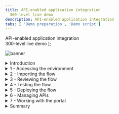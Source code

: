 ```yaml
---
title: API-enabled application integration
  300-level live demo
description: API-enabled application integration
tabs: [ 'Demo preparation', 'Demo script']
---
```


  <span>
    API-enabled application integration <br /> 300-level live demo
  </span> );

![banner](./images/300-int-API-enabled-script-GitHub-banner-8-3-21-short.jpg)
<span id="place1"></span>

<details>

<summary>Introduction</summary>

<br/>

Automating customer interactions can remove manual steps, data entry into multiple different applications, and potential errors and delays – all of which are additional costs to your business. This demo automates a series of steps to: obtain and validate input information from a customer with a concern, open a case in Salesforce, attach the incoming information to the case, and respond to the customer with the case number and expected date for resolution.<br/><br/>To automate this customer interaction, we will use both APIs and integrations to back-end applications. The demo scenario is related to a car repair, but this is just an example. The same techniques are applicable to your environment in support of your customers.<br/><br/>Let’s get started!
<br/>

(Demo intro slides <a href="https://ibm.box.com/s/tph26q1zzqhix1t1fkm2ukyc9eqgwdbg" target="_blank" rel="noreferrer">here</a>)

<br/>

(Printer-ready PDF of demo script <a href="./300-Integration-API-Demo-Script.pdf" target="_blank" rel="noreferrer">here</a>)

<br/>

</details>

<details>
<summary>1 - Accessing the environment</summary>

<br/>

| **1.1** | **Log into Cloud Pak for Integration** |
| :--- | :--- |
| **Narration** | Let’s see IBM Cloud Pak for Integration in action. &nbsp; &nbsp; &nbsp; &nbsp; &nbsp; &nbsp; &nbsp; &nbsp; &nbsp; &nbsp; &nbsp; &nbsp; &nbsp; &nbsp; &nbsp; &nbsp; &nbsp; &nbsp; &nbsp; &nbsp; &nbsp; &nbsp; &nbsp; &nbsp; &nbsp; &nbsp; &nbsp; &nbsp; &nbsp; &nbsp; &nbsp; &nbsp; &nbsp; &nbsp; &nbsp; &nbsp; &nbsp; &nbsp; &nbsp; &nbsp; &nbsp; &nbsp; &nbsp; &nbsp; &nbsp; &nbsp; &nbsp; &nbsp; &nbsp; &nbsp; &nbsp; &nbsp; &nbsp; &nbsp; &nbsp; &nbsp; &nbsp; &nbsp; &nbsp; &nbsp; &nbsp; &nbsp; &nbsp; &nbsp; &nbsp; &nbsp; &nbsp; &nbsp; &nbsp; &nbsp; &nbsp; &nbsp; &nbsp; &nbsp; &nbsp; &nbsp; &nbsp; &nbsp; &nbsp; &nbsp; &nbsp; &nbsp; &nbsp; &nbsp; &nbsp; &nbsp; &nbsp; &nbsp; &nbsp; &nbsp; &nbsp; &nbsp; &nbsp; &nbsp; &nbsp; &nbsp; &nbsp; &nbsp; &nbsp; &nbsp; &nbsp; &nbsp; &nbsp; &nbsp; &nbsp; &nbsp; &nbsp; &nbsp; &nbsp; &nbsp; &nbsp; &nbsp; &nbsp; &nbsp; &nbsp; &nbsp; &nbsp; &nbsp; &nbsp; &nbsp; &nbsp; &nbsp; &nbsp; &nbsp; &nbsp; &nbsp; &nbsp; &nbsp; &nbsp; &nbsp; &nbsp; &nbsp; &nbsp; &nbsp; &nbsp; &nbsp; &nbsp; &nbsp; &nbsp; &nbsp; &nbsp; &nbsp; &nbsp; &nbsp; &nbsp; &nbsp; &nbsp; &nbsp; &nbsp; &nbsp; &nbsp; &nbsp; &nbsp; &nbsp; &nbsp; &nbsp; &nbsp; &nbsp; &nbsp; &nbsp; &nbsp; &nbsp; &nbsp; &nbsp; &nbsp; &nbsp; &nbsp; &nbsp; &nbsp; &nbsp; &nbsp; &nbsp; &nbsp; &nbsp; &nbsp; &nbsp; &nbsp; &nbsp; &nbsp; &nbsp; &nbsp; &nbsp; &nbsp; &nbsp; &nbsp; &nbsp; &nbsp; &nbsp; &nbsp; &nbsp; &nbsp; &nbsp; &nbsp;  |
| **Action** &nbsp; 1.1.1 | Open Cloud Pak for Integration and click **IBM provided credentials (admin only)**. <br/><br/> <img src="https://raw.githubusercontent.com/ibm-garage-tsa/platinum-demos/master/src/pages/300-integration-api-enabled-application-integration/images/300-api-demo-1-1-1.png" width="800" /> |
| **Narration** | Here I have a cloud version of the product on IBM Cloud. Let me log in here. &nbsp; &nbsp; &nbsp; &nbsp; &nbsp; &nbsp; &nbsp; &nbsp; &nbsp; &nbsp; &nbsp; &nbsp; &nbsp; &nbsp; &nbsp; &nbsp; &nbsp; &nbsp; &nbsp; &nbsp; &nbsp; &nbsp; &nbsp; &nbsp; &nbsp; &nbsp; &nbsp; &nbsp; &nbsp; &nbsp; &nbsp; &nbsp; &nbsp; &nbsp; &nbsp; &nbsp; &nbsp; &nbsp; &nbsp; &nbsp; &nbsp; &nbsp; &nbsp; &nbsp; &nbsp; &nbsp; &nbsp; &nbsp; &nbsp; &nbsp; &nbsp; &nbsp; &nbsp; &nbsp; &nbsp; &nbsp; &nbsp; &nbsp; &nbsp; &nbsp; &nbsp; &nbsp; &nbsp; &nbsp; &nbsp; &nbsp; &nbsp; &nbsp; &nbsp; &nbsp; &nbsp; &nbsp; &nbsp; &nbsp; &nbsp; &nbsp; &nbsp; &nbsp; &nbsp; &nbsp; &nbsp; &nbsp; |
| **Action** &nbsp; 1.1.2 | **Log in** with your admin username and password. <br/><br/> <img src="https://raw.githubusercontent.com/ibm-garage-tsa/platinum-demos/master/src/pages/300-integration-api-enabled-application-integration/images/300-api-demo-1-1-2.png" width="800" /> |

<br/>

| **1.2** | **View the Cloud Pak for Integration home screen** |
| :--- | :--- |
| **Narration** | Welcome to IBM Cloud Pak for Integration! We’re now at the home screen showing all the capabilities of the pak, brought together in one place. Specialized integration capabilities for API management, application integration, messaging and more, are built on top of powerful automation services. Let’s see the integration capabilities available. &nbsp; &nbsp; &nbsp; &nbsp; &nbsp; &nbsp; &nbsp; &nbsp; &nbsp; &nbsp; &nbsp; &nbsp; &nbsp; &nbsp; &nbsp; &nbsp; &nbsp; &nbsp; &nbsp; &nbsp; &nbsp; &nbsp; &nbsp; &nbsp; &nbsp; &nbsp; &nbsp; &nbsp; &nbsp; &nbsp; &nbsp; &nbsp; &nbsp; &nbsp; &nbsp; &nbsp; &nbsp; &nbsp; |
| **Action** &nbsp; 1.2.1 | Show the **home screen** and click **Integration instances**. <br/><br/> <img src="https://raw.githubusercontent.com/ibm-garage-tsa/platinum-demos/master/src/pages/300-integration-api-enabled-application-integration/images/300-api-demo-1-2-1.png" width="800" /> |

<br/>

| **1.3** | **Access integration capabilities** |
| :--- | :--- |
| **Narration** | Through a single interface you will see all the deployed integration capabilities and have the ability to deploy new capabilities that your team may need, including API management, application integration, enterprise messaging, events, and high-speed transfer. To automate customer interactions with our company in this demo, we will use App Connect for application integration, API Connect for API management, and the Asset Repository as our centralized hub for allowing our teams to work together with integration assets. Let’s open our App Connect Designer. |
| **Action** &nbsp; 1.3.1 | Show the **Integration Capabilities** page and open the Integration dashboard (**ace-designer-demo**). <br/><br/> <img src="https://raw.githubusercontent.com/ibm-garage-tsa/platinum-demos/master/src/pages/300-integration-api-enabled-application-integration/images/300-api-demo-1-3-1.png" width="800" />  |

<br/>

**[Go to top](#place1)**

</details>

<details>

<summary>2 - Importing the flow</summary>

<br/>

| **2.1** | **Create a flow** |
| :--- | :--- |
| **Narration** | We are in the designer tooling. This is where we can create all our API integration flows and manage our connectivity to services and endpoints. Since we are just starting, there is nothing to see yet. Let’s build some integration logic and see how simple to create our flow from the Asset Repository. |
| **Action** &nbsp; 2.1.1 | Click **Create a flow by describing an integration**. <br/><br/> <img src="https://raw.githubusercontent.com/ibm-garage-tsa/platinum-demos/master/src/pages/300-integration-api-enabled-application-integration/images/300-api-demo-2-1-1.png" width="800" />  |

<br/>

| **2.2** | **Select an asset** |
| :--- | :--- |
| **Narration**  | Let's click the + sign to import this flow. &nbsp; &nbsp; &nbsp; &nbsp; &nbsp; &nbsp; &nbsp; &nbsp; &nbsp; &nbsp; &nbsp; &nbsp; &nbsp; &nbsp; &nbsp; &nbsp; &nbsp; &nbsp; &nbsp; &nbsp; &nbsp; &nbsp; &nbsp; &nbsp; &nbsp; &nbsp; &nbsp; &nbsp; &nbsp; &nbsp; &nbsp; &nbsp; &nbsp; &nbsp; &nbsp; &nbsp; &nbsp; &nbsp; &nbsp; &nbsp; &nbsp; &nbsp; &nbsp; &nbsp; &nbsp; &nbsp; &nbsp; &nbsp; &nbsp; &nbsp; &nbsp; &nbsp; &nbsp; &nbsp; &nbsp; &nbsp; &nbsp; &nbsp; &nbsp; &nbsp; &nbsp; &nbsp; &nbsp; &nbsp; &nbsp; &nbsp; &nbsp; &nbsp; &nbsp; &nbsp; &nbsp; &nbsp; &nbsp; &nbsp; &nbsp; &nbsp; &nbsp; &nbsp; &nbsp; &nbsp; &nbsp; &nbsp; &nbsp; &nbsp; &nbsp; &nbsp; &nbsp; &nbsp; &nbsp; &nbsp; &nbsp; &nbsp; &nbsp; &nbsp; &nbsp; &nbsp; &nbsp; &nbsp; &nbsp; &nbsp; &nbsp; &nbsp; &nbsp; &nbsp; &nbsp; &nbsp; &nbsp; &nbsp; &nbsp; &nbsp; &nbsp; &nbsp; &nbsp; &nbsp; &nbsp; &nbsp; &nbsp; &nbsp; &nbsp; &nbsp; &nbsp; &nbsp; &nbsp; &nbsp; &nbsp; &nbsp; &nbsp; &nbsp; &nbsp; &nbsp; |
| **Action** &nbsp; 2.2.1 | Click the **+** sign to the right on the **Car Insurance API Lab Short V3**. <br/><br/> <img src="https://raw.githubusercontent.com/ibm-garage-tsa/platinum-demos/master/src/pages/300-integration-api-enabled-application-integration/images/300-api-demo-2-2-1.png" width="800" />  |

<br/>

**[Go to top](#place1)**

</details>

<details>

<summary>3 - Reviewing the flow</summary>

<br/>

| **3.1** | **Review properties** |
| :--- | :--- |
| **Narration** | The designer builds your API for you – you don’t need to worry about OpenAPI specs or Swagger editors – it’s all built in. These are the fields we are going to use for our API. Note that we tell our API which field is the key – in our case, CaseReference. |
| **Action** &nbsp; 3.1.1 | Open the **Properties view**. <br/><br/> <img src="https://raw.githubusercontent.com/ibm-garage-tsa/platinum-demos/master/src/pages/300-integration-api-enabled-application-integration/images/300-api-demo-3-1-1.png" width="800" /> <br/> |
| **Action** &nbsp; 3.1.2 | Show the **Properties**. <br/><br/> <img src="https://raw.githubusercontent.com/ibm-garage-tsa/platinum-demos/master/src/pages/300-integration-api-enabled-application-integration/images/300-api-demo-3-1-2.png" width="800" /> <br/> |
| **Action** &nbsp; 3.1.3 | Open the **Operations** view. <br/><br/> <img src="https://raw.githubusercontent.com/ibm-garage-tsa/platinum-demos/master/src/pages/300-integration-api-enabled-application-integration/images/300-api-demo-3-1-3.png" width="800" /> |

<br/>

| **3.2** | **Review operations** |
| :--- | :--- |
| **Narration** | In the Operations view are the actions that the API exposes along with the data. In this demo, we’re going to build just one operation: “Create Car Repair Claim”. We can add more later if we wish. Let’s check the flow logic. |
| **Action** &nbsp; 3.2.1 | Show the **Operations view**. Click **Edit flow**. <br/><br/> <img src="https://raw.githubusercontent.com/ibm-garage-tsa/platinum-demos/master/src/pages/300-integration-api-enabled-application-integration/images/300-api-demo-3-2-1.png" width="800" />  |

<br/>

| **3.3** | **Review the flow** |
| :--- | :--- |
| **Narration** | Here we have our demo flow. In the designer flow editor, we can edit and change our flow. We are a car repair company that wants to create an API that will enable customers to send us photos of their cars along with descriptions of what needs to be done with them. With this information we will create a case in Salesforce. Let’s explore our flow in detail. |
| **Action** &nbsp; 3.3.1 | Initially **close** the Request dialog. <br/><br/> <img src="https://raw.githubusercontent.com/ibm-garage-tsa/platinum-demos/master/src/pages/300-integration-api-enabled-application-integration/images/300-api-demo-3-3-1.png" width="800" /> <br/> |
| **Action** &nbsp; 3.3.2 | Explain the flow and scroll through all of the connectors in the flow. Open the **Request** again by clicking the first step of the flow. <br/><br/> <img src="https://raw.githubusercontent.com/ibm-garage-tsa/platinum-demos/master/src/pages/300-integration-api-enabled-application-integration/images/300-api-demo-3-3-2.png" width="800" />  |

<br/>

| **3.4** | **Review request** |
| :--- | :--- |
| **Narration** | Our flow starts by receiving the customer’s car repair request with photo via an API. Designer automatically creates an API “request” and “response” for your API flow. &nbsp; &nbsp; &nbsp; &nbsp; &nbsp; &nbsp; &nbsp; &nbsp; &nbsp; &nbsp; &nbsp; &nbsp; &nbsp; &nbsp; &nbsp; &nbsp; &nbsp; &nbsp; &nbsp; &nbsp; &nbsp; &nbsp; &nbsp; &nbsp; &nbsp; &nbsp; &nbsp; &nbsp; &nbsp; &nbsp; &nbsp; &nbsp; &nbsp; &nbsp; &nbsp; &nbsp; &nbsp; &nbsp;  |
| **Action** &nbsp; 3.4.1 | Show the **Request** dialog (1). Click to open the **if** step (2). <br/><br/> <img src="https://raw.githubusercontent.com/ibm-garage-tsa/platinum-demos/master/src/pages/300-integration-api-enabled-application-integration/images/300-api-demo-3-4-1.png" width="800" />  |

<br/>

| **3.5** | **Validate the photo** |
| :--- | :--- |
| **Narration** | Next, we validate the photo. Here, we have a simple IF statement, that checks if the PhotoOfCar is empty. If it is not empty, we move forward to retrieve contacts by connecting to Salesforce. |
| **Action** &nbsp; 3.5.1 | Explore the **if** step (1). Click **Salesforce Connector - Retrieve contacts** (2). <br/><br/> <img src="https://raw.githubusercontent.com/ibm-garage-tsa/platinum-demos/master/src/pages/300-integration-api-enabled-application-integration/images/300-api-demo-3-5-1.png" width="800" /> |

<br/>

| **3.6** | **Retrieve contacts** |
| :--- | :--- |
| **Narration** | Third, we use a connector to create a case in Salesforce with the data from the API. This case is where we store the details and progress of our repair. We are using a hard-coded contact name: ‘Andy Young’. He’s the contact for the insurance company that sends customers. Salesforce Developer Accounts have a pre-populated set of data that you can use to test. ‘Andy Young’ is one of those pre-populated contacts. Let’s test our connection with Salesforce. Let me change the contact to Andrew Young and test the connection.<br/><br/> The test shows that we don’t have an Andrew Young. Let’s change it back to Andy Young and test again. We now receive a successful response. This proves that our connection is working. Let’s check the details. Here we can see the output returned from Salesforce, including the Contact ID. |
| **Action** &nbsp; 3.6.1 | Explore the **Salesforce Connector - Retrieve contacts** (1). <br/><br/> <img src="https://raw.githubusercontent.com/ibm-garage-tsa/platinum-demos/master/src/pages/300-integration-api-enabled-application-integration/images/300-api-demo-3-6-1.png" width="800" />  |
| **Action** &nbsp; 3.6.2 | Change the contact **Full Name** to **Andrew Young** (1). **Test** the connection (2). <br/><br/> <img src="https://raw.githubusercontent.com/ibm-garage-tsa/platinum-demos/master/src/pages/300-integration-api-enabled-application-integration/images/300-api-demo-3-6-2.png" width="800" />  |
| **Action** &nbsp; 3.6.3 | On the **Try this action** dialog, check **Do not show this dialog box again** (1) and click **Continue** (2). <br/><br/> <img src="https://raw.githubusercontent.com/ibm-garage-tsa/platinum-demos/master/src/pages/300-integration-api-enabled-application-integration/images/300-api-demo-3-6-3.png" width="800" />  |
| **Action** &nbsp; 3.6.4 | Change the contact **Full Name** back to **Andy Young** (1). **Test** again (2). Click the **View details** link (3). <br/><br/> <img src="https://raw.githubusercontent.com/ibm-garage-tsa/platinum-demos/master/src/pages/300-integration-api-enabled-application-integration/images/300-api-demo-3-6-4.png" width="800" />  |
| **Action** &nbsp; 3.6.5 | On the output, open the **Contact1** object. <br/><br/> <img src="https://raw.githubusercontent.com/ibm-garage-tsa/platinum-demos/master/src/pages/300-integration-api-enabled-application-integration/images/300-api-demo-3-6-5.png" width="800" />  |
| **Action** &nbsp; 3.6.6 | Close all of the dialog tabs. Click the **Salesforce – Create case** node. <br/><br/> <img src="https://raw.githubusercontent.com/ibm-garage-tsa/platinum-demos/master/src/pages/300-integration-api-enabled-application-integration/images/300-api-demo-3-6-6.png" width="800" />  |

<br/>

| **3.7** | **Create a case** |
| :--- | :--- |
| **Narration** | Now that we have the ID that we need, let’s create our Salesforce case. Note that we just re-use the same Salesforce connector but with a different operation and data. Here we can see that our contact ID comes from the previous ‘retrieve contact’ Salesforce Call. The name and email address come from the API request. The connector ‘knows’ that fields like ‘Case Type’ have a limited number of values in Salesforce – so it automatically converts them into pull-down lists of values you can choose. |
| **Action** &nbsp; 3.7.1 | Explore the **Salesforce – Create case** node (1). Open the **Salesforce - Create Attachment** node (2). <br/><br/> <img src="https://raw.githubusercontent.com/ibm-garage-tsa/platinum-demos/master/src/pages/300-integration-api-enabled-application-integration/images/300-api-demo-3-7-1.png" width="800" />  |

<br/>

| **3.8** | **Create an attachment** |
| :--- | :--- |
| **Narration** | To add a photograph, we need to create a Salesforce attachment. That will be easy, since we just use the connector again. Note that we use the case ID that is a returned value from the ‘Create Case’ connector call, which is kept in the flow automatically. We send the PhotoOfCar as a base64 string and we tell Salesforce that the content type is image/jpeg. |
| **Action** &nbsp; 3.8.1 | Explore the **Salesforce – Create attachment** node (1). Open the **Create case comment** node (2). <br/><br/> <img src="https://raw.githubusercontent.com/ibm-garage-tsa/platinum-demos/master/src/pages/300-integration-api-enabled-application-integration/images/300-api-demo-3-8-1.png" width="800" /> |

<br/>

| **3.9** | **Create a case comment** |
| :--- | :--- |
| **Narration** | Now we’ll add a comment to the case with the Salesforce connector stating this case was opened by IBM Cloud Pak for Integration. &nbsp; &nbsp; &nbsp; &nbsp; &nbsp; &nbsp; &nbsp; &nbsp; &nbsp; &nbsp; &nbsp; &nbsp; &nbsp; &nbsp; &nbsp; &nbsp; &nbsp; &nbsp; &nbsp; &nbsp; &nbsp; &nbsp; &nbsp; &nbsp; &nbsp; &nbsp; &nbsp; &nbsp; &nbsp; &nbsp; &nbsp; &nbsp; &nbsp; &nbsp; &nbsp; &nbsp; &nbsp |
| **Action** &nbsp; 3.9.1 | Explore the **Salesforce – Create case comment** node (1). Open the **Response** (2). <br/><br/><img src="https://raw.githubusercontent.com/ibm-garage-tsa/platinum-demos/master/src/pages/300-integration-api-enabled-application-integration/images/300-api-demo-3-10-1.png" width="800" /> |

<br/>

| **3.10** | **Respond to the customer** |
| :--- | :--- |
| **Narration** | Here we have the response that we submit to the customer after the API call. This response includes their Salesforce case reference for future enquiries, an estimate of how long it will take to repair, and also how much it will cost. Now that we've built the flow, let’s start it! &nbsp; &nbsp; &nbsp; &nbsp; &nbsp; &nbsp; &nbsp; &nbsp; &nbsp; &nbsp; &nbsp; &nbsp; &nbsp; &nbsp; &nbsp; &nbsp; &nbsp; &nbsp; &nbsp; &nbsp; &nbsp; &nbsp; &nbsp; &nbsp; &nbsp; &nbsp; &nbsp; &nbsp; &nbsp; &nbsp; &nbsp; &nbsp; &nbsp; &nbsp; &nbsp; &nbsp; &nbsp; &nbsp; &nbsp; &nbsp; &nbsp; &nbsp;  |
| **Action** &nbsp; 3.10.1 | Explore the **Response** dialog (1). Click **Done** (2). <br/><br/> <img src="https://raw.githubusercontent.com/ibm-garage-tsa/platinum-demos/master/src/pages/300-integration-api-enabled-application-integration/images/300-api-demo-3-11-1.png" width="800" />  |

<br/>

**[Go to top](#place1)**

</details>

<details>

<summary>4 - Testing the flow</summary>

<br/>

| **4.1** | **Start the flow** |
| :--- | :--- |
| **Narration** | Now that we’ve looked at the integration flow, let’s start it up. When our flow is running, we need to test it. &nbsp; &nbsp; &nbsp; &nbsp; &nbsp; &nbsp; &nbsp; &nbsp; &nbsp; &nbsp; &nbsp; &nbsp; &nbsp; &nbsp; &nbsp; &nbsp; &nbsp; &nbsp; &nbsp; &nbsp; &nbsp; &nbsp; &nbsp; &nbsp; &nbsp; &nbsp; &nbsp; &nbsp; &nbsp; &nbsp; &nbsp; &nbsp; &nbsp; &nbsp; &nbsp; &nbsp; &nbsp; &nbsp; &nbsp; &nbsp; &nbsp; &nbsp; &nbsp; &nbsp; &nbsp; &nbsp; &nbsp; &nbsp; &nbsp; &nbsp; &nbsp; &nbsp; &nbsp; &nbsp; &nbsp; &nbsp; &nbsp; &nbsp; &nbsp; &nbsp; &nbsp; &nbsp; &nbsp; &nbsp; &nbsp; &nbsp; &nbsp; &nbsp; &nbsp; &nbsp; &nbsp; &nbsp;  |
| **Action** &nbsp; 4.1.1 | Start the flow by clicking **turn on** at the top right. <br/><br/> <img src="https://raw.githubusercontent.com/ibm-garage-tsa/platinum-demos/master/src/pages/300-integration-api-enabled-application-integration/images/300-api-demo-4-1-1.png" width="800" />  |

<br/>

| **4.2** | **Test the flow** |
| :--- | :--- |
| **Narration** | APIs can be tested in various ways, and we will perform three different tests: one in the designer tool now; another when our API is deployed to the Cloud Pak App Connect Runtime; and a final test that will call through a gateway. <br/><br/> In the Test tab, we can get all the details to test our API, for example, endpoint and credentials. And we can easily test our flow here, just need to generate a body and submit it. Voilá, we received the expected response  with the case information. &nbsp; &nbsp; &nbsp; &nbsp; &nbsp; &nbsp; &nbsp; &nbsp; &nbsp; &nbsp; &nbsp; &nbsp; &nbsp; &nbsp; &nbsp; &nbsp; &nbsp; &nbsp; &nbsp; &nbsp; &nbsp; &nbsp; &nbsp; &nbsp; &nbsp; &nbsp; &nbsp; &nbsp; &nbsp; &nbsp; &nbsp; &nbsp; &nbsp; &nbsp; &nbsp; &nbsp; &nbsp; &nbsp; &nbsp; &nbsp; &nbsp; &nbsp; &nbsp; &nbsp; &nbsp; &nbsp; &nbsp; &nbsp; &nbsp; &nbsp; &nbsp; &nbsp; &nbsp; &nbsp; &nbsp; &nbsp; &nbsp; &nbsp; &nbsp; &nbsp; &nbsp; &nbsp; &nbsp; &nbsp; &nbsp; &nbsp; &nbsp; &nbsp; &nbsp; &nbsp; &nbsp; &nbsp; &nbsp; &nbsp; &nbsp; &nbsp; &nbsp; &nbsp; &nbsp; &nbsp; &nbsp; &nbsp; &nbsp; &nbsp; &nbsp; &nbsp; &nbsp; &nbsp; &nbsp; &nbsp; &nbsp; &nbsp; &nbsp; &nbsp; &nbsp; &nbsp; &nbsp; &nbsp; &nbsp; &nbsp; &nbsp; &nbsp; &nbsp; &nbsp; &nbsp; &nbsp; &nbsp; &nbsp; &nbsp; &nbsp; &nbsp; &nbsp;  |
| **Action** &nbsp; 4.2.1 | Open the **Test** tab (1). Open **POST /CarRepairClaim** (2) and click **Try it** (3). <br/><br/> <img src="https://raw.githubusercontent.com/ibm-garage-tsa/platinum-demos/master/src/pages/300-integration-api-enabled-application-integration/images/300-api-demo-4-2-1.png" width="800" /> <br/> |
| **Action** &nbsp; 4.2.2 | Click **Generate** (1) and **Send** (2). <br/><br/> <img src="https://raw.githubusercontent.com/ibm-garage-tsa/platinum-demos/master/src/pages/300-integration-api-enabled-application-integration/images/300-api-demo-4-2-2.png" width="800" /> <br/> |
| **Action** &nbsp; 4.2.3 | Show the **Response** details. <br/><br/> <img src="https://raw.githubusercontent.com/ibm-garage-tsa/platinum-demos/master/src/pages/300-integration-api-enabled-application-integration/images/300-api-demo-4-2-3.png" width="800" />  |

<br/>

| **4.3** | **Check Salesforce** |
| :--- | :--- |
| **Narration** | Let’s check our Salesforce system to see if we have a new case. Let’s open the Cases page. In the Recently Viewed section, we can check all open cases. Here we have our case with all the information, including the picture. With this information, our customer relationship team can support our customer. |
| **Action** &nbsp; 4.3.1 | Open the **Salesforce Dev Account** site (1). On the **App Launcher** menu, search for **Cases** (2). Open the **Cases** page (3). <br/><br/> <img src="https://raw.githubusercontent.com/ibm-garage-tsa/platinum-demos/master/src/pages/300-integration-api-enabled-application-integration/images/300-api-demo-4-3-1.png" width="800" /> <br/> |
| **Action** &nbsp; 4.3.2 | On the **Cases** view, open the latest **Car Breakdown** case. <br/><br/> <img src="https://raw.githubusercontent.com/ibm-garage-tsa/platinum-demos/master/src/pages/300-integration-api-enabled-application-integration/images/300-api-demo-4-3-2.png" width="800" /> <br/> |
| **Action** &nbsp; 4.3.3 | Explore all of the fields, including the picture. The picture will be blank - if you want a real picture included then you will need to send a test message using the **demotestcar.sh** script.<br/><br/> <img src="https://raw.githubusercontent.com/ibm-garage-tsa/platinum-demos/master/src/pages/300-integration-api-enabled-application-integration/images/300-api-demo-4-3-3.png" width="800" /> <br/> |

<br/>

| **4.4** | **Expose the API using the co-authoring feature** |
| :--- | :--- |
| **Narration** | Now, let’s explore the Co-Authoring capability. The co-authoring feature enables you to simultaneously expose your API in both App Connect Designer and API Connect. When you create an API flow and then start the API in your Designer instance, the API will be automatically added to a Product, which will then be published in the Sandbox Catalog that is provided for a provider organization in API Connect. The Product also becomes visible on the Developer Portal if a site has been enabled for the Catalog. Let’s test it. Here in API Manager, we can see our API was automatically exposed from Designer, using the Co-Authoring Feature. The Product title and name are derived from the name of the originating API flow, and also include a reference to App Connect Designer. The Product version is given as 0.0.1. Later, in this demo, we will show more details about the key capabilities of API Connect to manage your API lifecycle. |
| **Action** &nbsp; 4.4.1 | Open the menu (1), and in the **Run** (2) section, select **APIs** (3). <br/><br/> <img src="https://raw.githubusercontent.com/ibm-garage-tsa/platinum-demos/master/src/pages/300-integration-api-enabled-application-integration/images/300-api-demo-4-4-1.png" width="800" /> <br/> |
| **Action** &nbsp; 4.4.2 | In the **API Connect** page, if required click **Common Services User Registry**. <br/><br/> <img src="https://raw.githubusercontent.com/ibm-garage-tsa/platinum-demos/master/src/pages/300-integration-api-enabled-application-integration/images/300-api-demo-4-4-2.png" width="800" /> <br/> |
| **Action** &nbsp; 4.4.3 | Click the **Manage** icon. <br/><br/> <img src="https://raw.githubusercontent.com/ibm-garage-tsa/platinum-demos/master/src/pages/300-integration-api-enabled-application-integration/images/300-api-demo-4-4-3.png" width="800" /> <br/> |
| **Action** &nbsp; 4.4.4 | Click the **Sandbox** catalog. <br/><br/> <img src="https://raw.githubusercontent.com/ibm-garage-tsa/platinum-demos/master/src/pages/300-integration-api-enabled-application-integration/images/300-api-demo-4-4-4.png" width="800" /> <br/> |
| **Action** &nbsp; 4.4.5 | On the **Products** tab, you should see the published product that contains the API. <br/><br/> <img src="https://raw.githubusercontent.com/ibm-garage-tsa/platinum-demos/master/src/pages/300-integration-api-enabled-application-integration/images/300-api-demo-4-4-5.png" width="800" />  |

<br/>

| **4.5** | **Expose the product in the developer portal using the co-authoring feature** |
| :--- | :--- |
| **Narration** | The co-authoring feature enables you to test the product in the developer portal too. Let’s create our developer portal here. With the portal URL, we can check that our API Product is available. With the co-authoring feature, you have a unified authoring experience across multiple Cloud Pak for Integration capabilities. It is important to note that the API product will exist in the developer portal only while the corresponding API in App Connect Designer is still running. When you stop the API in App Connect Designer, the API product is automatically removed from the portal. The purpose of this is to simplify the unit testing while developing the flow. Later in this demo, we will show the details about the developer portal. |
| **Action** &nbsp; 4.5.1 | Open the **Catalog settings** (1). Click **Portal** (2). Click **Create** (3). <br/><br/> <img src="https://raw.githubusercontent.com/ibm-garage-tsa/platinum-demos/master/src/pages/300-integration-api-enabled-application-integration/images/300-api-demo-4-5-1.png" width="800" />  |
| **Action** &nbsp; 4.5.2 | Select **portal-service** (1) to use for this catalog and click **Create** (2). <br/><br/> <img src="https://raw.githubusercontent.com/ibm-garage-tsa/platinum-demos/master/src/pages/300-integration-api-enabled-application-integration/images/300-api-demo-4-5-2.png" width="800" />  |
| **Action** &nbsp; 4.5.3 | Copy the **Portal URL**. Open a new browser tab and access the portal URL. <br/><br/> <img src="https://raw.githubusercontent.com/ibm-garage-tsa/platinum-demos/master/src/pages/300-integration-api-enabled-application-integration/images/300-api-demo-4-5-3.png" width="800" />  |
| **Action** &nbsp; 4.5.4 | Show the **Car Insurance** API product in the developer portal home page. <br/><br/> <img src="https://raw.githubusercontent.com/ibm-garage-tsa/platinum-demos/master/src/pages/300-integration-api-enabled-application-integration/images/300-api-demo-4-5-4.png" width="800" />  |

<br/>

**[Go to top](#place1)**

</details>

<details>

<summary>5 - Deploying the flow</summary>

<br/>

| **5.1** | **Export the BAR file** |
| :--- | :--- |
| **Narration** | To deploy the flow to an integration server, you must export it as a BAR file. All the configuration settings, other than the connection credentials for your accounts, are preserved in the exported archive. Let’s export an executable BAR file. From the dashboard, locate the flow, open its menu, and then click Export. When you export a flow, you can choose to export its configuration as a YAML or BAR file, or as an OpenAPI document. In our case, we export as a BAR File. |
| **Action** &nbsp; 5.1.1 | Go back to Cloud Pak for Integration and open the **Designer Dashboard** (1). Click the **Menu** (2). Click **Export** (3). <br/><br/> <img src="https://raw.githubusercontent.com/ibm-garage-tsa/platinum-demos/master/src/pages/300-integration-api-enabled-application-integration/images/300-api-demo-5-1-1.png" width="800" /> <br/> |
| **Action** &nbsp; 5.1.2 | Select **Runtime flow asset (BAR)** (1). Click **Export** (2). <br/><br/> <img src="https://raw.githubusercontent.com/ibm-garage-tsa/platinum-demos/master/src/pages/300-integration-api-enabled-application-integration/images/300-api-demo-5-1-2.png" width="800" />  |

<br/>

| **5.2** | **Create an integration server** |
| :--- | :--- |
| **Narration** | Now, let’s open the App Connect dashboard and create a new server. We need to create an integration server to run our integration. An integration server is a Kubernetes pod which has the containers needed to run our BAR file. &nbsp; &nbsp; &nbsp; &nbsp; &nbsp; &nbsp; &nbsp; &nbsp; &nbsp; &nbsp; &nbsp; &nbsp; &nbsp; &nbsp; &nbsp; &nbsp; &nbsp; &nbsp; &nbsp; &nbsp; &nbsp; &nbsp; &nbsp; &nbsp; &nbsp; &nbsp; &nbsp; &nbsp; &nbsp; &nbsp; &nbsp; &nbsp; &nbsp; &nbsp; &nbsp; &nbsp; &nbsp; &nbsp; &nbsp; &nbsp; &nbsp; &nbsp; &nbsp; &nbsp; &nbsp; &nbsp; &nbsp; &nbsp; &nbsp; &nbsp; &nbsp; &nbsp; &nbsp; &nbsp; &nbsp; &nbsp; &nbsp; &nbsp; &nbsp; &nbsp; &nbsp; &nbsp; &nbsp; &nbsp; &nbsp; &nbsp; &nbsp; &nbsp; &nbsp; &nbsp; &nbsp; &nbsp; &nbsp; &nbsp; &nbsp; &nbsp; &nbsp; &nbsp; &nbsp; &nbsp; &nbsp; &nbsp; &nbsp; &nbsp; &nbsp; &nbsp; &nbsp; &nbsp; &nbsp; &nbsp; &nbsp; &nbsp; &nbsp; &nbsp; &nbsp; &nbsp; &nbsp; &nbsp; &nbsp; &nbsp; &nbsp; &nbsp; &nbsp; &nbsp; &nbsp; &nbsp; &nbsp; &nbsp; &nbsp; &nbsp; &nbsp; &nbsp;  |
| **Action** &nbsp; 5.2.1 | Open the **Main Menu** (1). Click **Run** > **Integrations** (2). <br/><br/> <img src="https://raw.githubusercontent.com/ibm-garage-tsa/platinum-demos/master/src/pages/300-integration-api-enabled-application-integration/images/300-api-demo-5-2-1.png" width="800" />  |
| **Action** &nbsp; 5.2.2 | Click **Create a server**. <br/><br/> <img src="https://raw.githubusercontent.com/ibm-garage-tsa/platinum-demos/master/src/pages/300-integration-api-enabled-application-integration/images/300-api-demo-5-2-2.png" width="800" />  |

<br/>

| **5.3** | **Import the BAR file** |
| :--- | :--- |
| **Narration** | We need to select the kind of tooling we used to build the integration. We used the designer. So, we just need to upload the BAR file that we exported from designer. &nbsp; &nbsp; &nbsp; &nbsp; &nbsp; &nbsp; &nbsp; &nbsp; &nbsp; &nbsp; &nbsp; &nbsp; &nbsp; &nbsp; &nbsp; &nbsp; &nbsp; &nbsp; &nbsp;  |
| **Action** &nbsp; 5.3.1 | Select **Quick start designer integration** (1). Click **Next** (2). <br/><br/> <img src="https://raw.githubusercontent.com/ibm-garage-tsa/platinum-demos/master/src/pages/300-integration-api-enabled-application-integration/images/300-api-demo-5-3-1.png" width="800" />  |
| **Action** &nbsp; 5.3.2 | Upload the **BAR file** (1). Click **Next** (2). &nbsp; &nbsp; &nbsp; &nbsp; &nbsp; &nbsp; &nbsp; &nbsp; &nbsp; &nbsp; &nbsp; &nbsp; &nbsp; &nbsp; &nbsp; &nbsp; &nbsp; &nbsp; &nbsp; &nbsp; &nbsp; &nbsp; &nbsp; &nbsp; &nbsp; &nbsp; &nbsp; &nbsp; &nbsp; &nbsp; &nbsp; &nbsp; &nbsp; &nbsp; &nbsp; &nbsp; &nbsp; &nbsp; &nbsp; &nbsp; &nbsp; &nbsp; &nbsp; &nbsp; &nbsp; &nbsp; &nbsp; &nbsp; &nbsp; &nbsp; &nbsp; &nbsp; &nbsp; &nbsp; &nbsp; &nbsp; &nbsp; &nbsp; &nbsp; &nbsp; &nbsp; &nbsp <br/><br/> <img src="https://raw.githubusercontent.com/ibm-garage-tsa/platinum-demos/master/src/pages/300-integration-api-enabled-application-integration/images/300-api-demo-5-3-2.png" width="800" />  |

<br/>

| **5.4** | **Configure your integration server** |
| :--- | :--- |
| **Narration** | Here we choose which configurations we want and enter the information that we want for our integration server. Let’s create it! &nbsp; &nbsp; &nbsp; &nbsp; &nbsp; &nbsp; &nbsp; &nbsp; &nbsp; &nbsp; &nbsp; &nbsp; &nbsp; &nbsp; &nbsp; &nbsp; &nbsp; &nbsp; &nbsp; &nbsp; &nbsp; &nbsp; &nbsp; &nbsp; &nbsp; &nbsp; &nbsp; &nbsp; &nbsp; &nbsp; &nbsp; &nbsp; &nbsp; &nbsp; &nbsp; &nbsp; &nbsp; &nbsp; &nbsp; &nbsp; &nbsp; &nbsp; &nbsp; &nbsp; &nbsp; &nbsp; &nbsp; &nbsp; &nbsp; &nbsp; &nbsp; &nbsp; &nbsp; &nbsp; &nbsp; &nbsp; &nbsp; &nbsp; &nbsp; &nbsp; &nbsp; &nbsp; &nbsp; &nbsp; &nbsp; &nbsp; &nbsp; &nbsp; &nbsp; &nbsp; &nbsp; &nbsp; &nbsp; &nbsp; &nbsp; |
| **Action** &nbsp; 5.4.1 | Select **ace-designerdemo-designer-acc** (1). Click **Next** (2). <br/><br/> <img src="https://raw.githubusercontent.com/ibm-garage-tsa/platinum-demos/master/src/pages/300-integration-api-enabled-application-integration/images/300-api-demo-5-4-1.png" width="800" /> |
| **Action** &nbsp; 5.4.2 | Enter a name for our integration server (1). Click **Create** (2). &nbsp; &nbsp; &nbsp; &nbsp; &nbsp; &nbsp; &nbsp; &nbsp; &nbsp; <br/><br/> <img src="https://raw.githubusercontent.com/ibm-garage-tsa/platinum-demos/master/src/pages/300-integration-api-enabled-application-integration/images/300-api-demo-5-4-2.png" width="800" />  |

<br/>

| **5.5** | **Verify the server** |
| :--- | :--- |
| **Narration** | Now we have our new integration server. We need to wait some time for the pods to start. At this point, the integration is running on the Cloud Pak. Opening the server, we can see our API flow. Click again, and we’ll drill down further and see our API details. We can see the REST operation and base URL, and we can even download the OpenAPI document. |
| **Action** &nbsp; 5.5.1 | The page does not automatically refresh; therefore a manual refresh is required to see the started integration server. Click on our **Integration Server**. <br/><br/> <img src="https://raw.githubusercontent.com/ibm-garage-tsa/platinum-demos/master/src/pages/300-integration-api-enabled-application-integration/images/300-api-demo-5-5-1.png" width="800" /> <br/> |
| **Action** &nbsp; 5.5.2 | Open our **API Flow**. <br/><br/> <img src="https://raw.githubusercontent.com/ibm-garage-tsa/platinum-demos/master/src/pages/300-integration-api-enabled-application-integration/images/300-api-demo-5-5-2.png" width="800" /> <br/> |
| **Action** &nbsp; 5.5.3 | Explore the **API details**. <br/><br/> <img src="https://raw.githubusercontent.com/ibm-garage-tsa/platinum-demos/master/src/pages/300-integration-api-enabled-application-integration/images/300-api-demo-5-5-3.png" width="800" /> <br/> |

<br/>

| **5.6** | **Test the flow in the runtime** |
| :--- | :--- |
| **Narration** | Let's use the 'Try It' section to test our API in the integration server. We just need to generate our body and send our request. Voilá, here we have our new case created by calling the API in the integration runtime. We can check the Salesforce cases page to see the new case. |
| **Action** &nbsp; 5.6.1 | Open the **Post /CarRepairClaim** tab (1). Open the **Try it** section (2). <br/><br/> <img src="https://raw.githubusercontent.com/ibm-garage-tsa/platinum-demos/master/src/pages/300-integration-api-enabled-application-integration/images/300-api-demo-5-6-1.png" width="800" />  |
| **Action** &nbsp; 5.6.2 | Click the **Generate** button (1). Click **Send** (2). <br/><br/> <img src="https://raw.githubusercontent.com/ibm-garage-tsa/platinum-demos/master/src/pages/300-integration-api-enabled-application-integration/images/300-api-demo-5-6-2.png" width="800" />  |
| **Action** &nbsp; 5.6.3 | Explore the **Response**. <br/><br/> <img src="https://raw.githubusercontent.com/ibm-garage-tsa/platinum-demos/master/src/pages/300-integration-api-enabled-application-integration/images/300-api-demo-5-6-3.png" width="800" /> |
| **Action** &nbsp; 5.6.4 | Check the new case in Salesforce. <br/><br/> <img src="https://raw.githubusercontent.com/ibm-garage-tsa/platinum-demos/master/src/pages/300-integration-api-enabled-application-integration/images/300-api-demo-5-6-4.png" width="800" />  |

<br/>

**[Go to top](#place1)**

</details>

<details>

<summary>6 - Managing APIs</summary>

<br/>

| **6.1** | **Download an OpenAPI document** |
| :--- | :--- |
| **Narration** | We’ve created an application integration flow and successfully called it via a REST API call! Now, to make it accessible to the world, it’s important to add security around it. Let’s export our API to API Connect by downloading the OpenAPI document. |
| **Action** &nbsp; 6.1.1 | Go back to the Cloud Pak for Integration window and click the **Overview** tab. <br/><br/> <img src="https://raw.githubusercontent.com/ibm-garage-tsa/platinum-demos/master/src/pages/300-integration-api-enabled-application-integration/images/300-api-demo-6-1-1.png" width="800" />  |
| **Action** &nbsp; 6.1.2 | Click the **Download OpenAPI Document** link. <br/><br/> <img src="https://raw.githubusercontent.com/ibm-garage-tsa/platinum-demos/master/src/pages/300-integration-api-enabled-application-integration/images/300-api-demo-6-1-2.png" width="800" />  |

<br/>

| **6.2** | **Access the API Manager** |
| :--- | :--- |
| **Narration** | Now, let’s open API management component inside the Cloud Pak for Integration - API Connect. IBM API Connect is an integrated API management offering, with capabilities and tooling for all phases of the API lifecycle. Key steps of the API lifecycle include create, secure, manage, socialize, and analyze. API Connect has four major components: API Manager, Analytics, Developer Portal, and Gateway. Let’s explore the API Manager. |
| **Action** &nbsp; 6.2.1 | Open the menu (1). On the **run** (2) section, select **APIs** (3). <br/><br/> <img src="https://raw.githubusercontent.com/ibm-garage-tsa/platinum-demos/master/src/pages/300-integration-api-enabled-application-integration/images/300-api-demo-6-2-1.png" width="800" />  |
| **Action** &nbsp; 6.2.2 | In the **API Connect** page, click **Common Services User Registry**. <br/><br/> <img src="https://raw.githubusercontent.com/ibm-garage-tsa/platinum-demos/master/src/pages/300-integration-api-enabled-application-integration/images/300-api-demo-6-2-2.png" width="800" />  |

<br/>

| **6.3** | **Develop the API** |
| :--- | :--- |
| **Narration** | Here, we add our API from an existing OpenAPI service by selecting our YAML file. We just confirm the info about the API, and keep the security settings. Great, our API with Client ID is created! |
| **Action** &nbsp; 6.3.1 | Click **Develop APIs and Products**. <br/><br/> <img src="https://raw.githubusercontent.com/ibm-garage-tsa/platinum-demos/master/src/pages/300-integration-api-enabled-application-integration/images/300-api-demo-6-3-1.png" width="800" />  |
| **Action** &nbsp; 6.3.2 | Click **Add** (1) and choose **API (from REST, GraphQL or SOAP)** from the drop-down menu (2). <br/><br/> <img src="https://raw.githubusercontent.com/ibm-garage-tsa/platinum-demos/master/src/pages/300-integration-api-enabled-application-integration/images/300-api-demo-6-3-2.png" width="800" /> |
| **Action** &nbsp; 6.3.3 | Choose **From an existing OpenAPI service** (1) and click **Next** (2). <br/><br/> <img src="https://raw.githubusercontent.com/ibm-garage-tsa/platinum-demos/master/src/pages/300-integration-api-enabled-application-integration/images/300-api-demo-6-3-3.png" width="800" />  |
| **Action** &nbsp; 6.3.4 | Upload our **Car_Insurance... YAML** file (1) and click **Next** (2). <br/><br/> <img src="https://raw.githubusercontent.com/ibm-garage-tsa/platinum-demos/master/src/pages/300-integration-api-enabled-application-integration/images/300-api-demo-6-3-4.png" width="800" /> |
| **Action** &nbsp; 6.3.5 | Confirm the information about the API and click **Next**. <br/><br/> <img src="https://raw.githubusercontent.com/ibm-garage-tsa/platinum-demos/master/src/pages/300-integration-api-enabled-application-integration/images/300-api-demo-6-3-5.png" width="800" />  |
| **Action** &nbsp; 6.3.6 | Keep the security settings and click **Next**. <br/><br/> <img src="https://raw.githubusercontent.com/ibm-garage-tsa/platinum-demos/master/src/pages/300-integration-api-enabled-application-integration/images/300-api-demo-6-3-6.png" width="800" /> |
| **Action** &nbsp; 6.3.7 | Here is the summary of our API. <br/><br/> <img src="https://raw.githubusercontent.com/ibm-garage-tsa/platinum-demos/master/src/pages/300-integration-api-enabled-application-integration/images/300-api-demo-6-3-7.png" width="800" />  |

<br/>

| **6.4** | **Edit the API** |
| :--- | :--- |
| **Narration** | Let’s check our new API in the API Manager. We will put our API online, change the base path, and save it. We can test our API here in API Manager too. But instead of testing again, let's see how to publish this API to share with our developers. |
| **Action** &nbsp; 6.4.1 | Click **Edit API**.<br/><br/><img src="https://raw.githubusercontent.com/ibm-garage-tsa/platinum-demos/master/src/pages/300-integration-api-enabled-application-integration/images/300-api-demo-6-4-1.png" width="800" />  |
| **Action** &nbsp; 6.4.2 | Change to **Online**.<br/><br/><img src="https://raw.githubusercontent.com/ibm-garage-tsa/platinum-demos/master/src/pages/300-integration-api-enabled-application-integration/images/300-api-demo-6-4-2.png" width="800" />  |
| **Action** &nbsp; 6.4.3 | Open the **Base Path** tab (1). In the Base Path field, you'll see it has a trailing slash at the end, **remove** this (2) and click **Save** (3).<br/><br/><img src="https://raw.githubusercontent.com/ibm-garage-tsa/platinum-demos/master/src/pages/300-integration-api-enabled-application-integration/images/300-api-demo-6-4-3.png" width="800" />  |

<br/>

| **6.5** | **Publish the API** |
| :--- | :--- |
| **Narration** | We will make the API available to developers. To do so, the API must be included into an API product and then published to the catalog. A product dictates rate limits and API throttling. |
| **Action** &nbsp; 6.5.1 | Open the menu (1) and click **Publish** (2). <br/><br/> <img src="https://raw.githubusercontent.com/ibm-garage-tsa/platinum-demos/master/src/pages/300-integration-api-enabled-application-integration/images/300-api-demo-6-5-1.png" width="800" />  |
| **Action** &nbsp; 6.5.2 | Enter **Car Repair APIs** as the **Product Title** (1) and click **Next** (2). <br/><br/> <img src="https://raw.githubusercontent.com/ibm-garage-tsa/platinum-demos/master/src/pages/300-integration-api-enabled-application-integration/images/300-api-demo-6-5-2.png" width="800" />  |
| **Action** &nbsp; 6.5.3 | Select **Catalog for Demo use (ddd-demo-test-catalog)** (1) and click **Publish** (2). <br/><br/> <img src="https://raw.githubusercontent.com/ibm-garage-tsa/platinum-demos/master/src/pages/300-integration-api-enabled-application-integration/images/300-api-demo-6-5-3.png" width="800" />  |
| **Action** &nbsp; 6.5.4 | The **Car Repair APIs** have been published. <br/><br/> <img src="https://raw.githubusercontent.com/ibm-garage-tsa/platinum-demos/master/src/pages/300-integration-api-enabled-application-integration/images/300-api-demo-6-5-4.png" width="800" />  |

<br/>

| **6.6** | **Add a rate limiting plan** |
| :--- | :--- |
| **Narration** | Security is applied to APIs. Rate limiting is applied to either APIs or API products. Let’s assign a rate limit for the API Product. We just need to open our new product. Rate limiting is accomplished using plans. Let’s create a new gold plan with a specific rate limits.<br/><br/> We have now two plans, the gold and the default plan. We can have multiple plans for different consumers. For example, we can add approval steps for consumers when they sign up, or we can allocate them plans as a provider. |
| **Action** &nbsp; 6.6.1 | Open the **Products** tab (1). Click the **Car Repair APIs** product (2). <br/><br/> <img src="https://raw.githubusercontent.com/ibm-garage-tsa/platinum-demos/master/src/pages/300-integration-api-enabled-application-integration/images/300-api-demo-6-6-1.png" width="800" /> |
| **Action** &nbsp; 6.6.2 | Click **Plans** (1). Click **Add** (2). <br/><br/> <img src="https://raw.githubusercontent.com/ibm-garage-tsa/platinum-demos/master/src/pages/300-integration-api-enabled-application-integration/images/300-api-demo-6-6-2.png" width="800" /> |
| **Action** &nbsp; 6.6.3 | Enter **Gold Plan** as the **Title** (1). Change the **Rate Limits** to **100 Calls Per 1 minute** (2). Click **Save** (3). <br/><br/> <img src="https://raw.githubusercontent.com/ibm-garage-tsa/platinum-demos/master/src/pages/300-integration-api-enabled-application-integration/images/300-api-demo-6-6-3.png" width="800" />  |
| **Action** &nbsp; 6.6.4 | The new plan has been created. <br/><br/> <img src="https://raw.githubusercontent.com/ibm-garage-tsa/platinum-demos/master/src/pages/300-integration-api-enabled-application-integration/images/300-api-demo-6-6-4.png" width="800" /> |

<br/>

| **6.7** | **Republish the product** |
| :--- | :--- |
| **Narration** | We now need to republish our product. You’ll be prompted for a catalog to publish to. We only have one gateway installed, so we don’t need to worry about that. &nbsp; &nbsp; &nbsp; &nbsp; &nbsp; &nbsp; &nbsp; &nbsp; &nbsp; &nbsp; &nbsp; &nbsp; &nbsp; &nbsp; &nbsp; &nbsp; &nbsp; &nbsp; &nbsp; &nbsp; &nbsp; &nbsp; &nbsp;  |
| **Action** &nbsp; 6.7.1 | Click the plan **menu** and **Publish**. <br/><br/> <img src="https://raw.githubusercontent.com/ibm-garage-tsa/platinum-demos/master/src/pages/300-integration-api-enabled-application-integration/images/300-api-demo-6-7-1.png" width="800" /> |
| **Action** &nbsp; 6.7.2 | Select **Catalog for Demo use** (1) and click **Publish** (2). <br/><br/> <img src="https://raw.githubusercontent.com/ibm-garage-tsa/platinum-demos/master/src/pages/300-integration-api-enabled-application-integration/images/300-api-demo-6-7-2.png" width="800" />  |
| **Action** &nbsp; 6.7.3 | Open the **Manage** section (1). Open the **Catalog for Demo use** section (2). <br/><br/> <img src="https://raw.githubusercontent.com/ibm-garage-tsa/platinum-demos/master/src/pages/300-integration-api-enabled-application-integration/images/300-api-demo-6-7-3.png" width="800" /> |
| **Action** &nbsp; 6.7.4 | Check the product’s **State** and **Plans**. <br/><br/> <img src="https://raw.githubusercontent.com/ibm-garage-tsa/platinum-demos/master/src/pages/300-integration-api-enabled-application-integration/images/300-api-demo-6-7-4.png" width="800" /> |

<br/>

**[Go to top](#place1)**

</details>

<details>

<summary>7 - Working with the portal</summary>

<br/>

| **7.1** | **Access the portal** |
| :--- | :--- |
| **Narration** | Now that we’ve published our API, we need to make sure that our API consumers can discover it and use it. Our portal allows potential API consumers to view the APIs, sign up and subscribe to plans in a self-service manner, test the APIs, download the OpenAPI - Swagger documents and more. Let’s get our portal URL and sign up as a consumer of our API using portal self-service.|
| **Action** &nbsp; 7.1.1 | Open the **Catalog settings** (1). Click **Portal** (2). Copy the **Portal URL** (3). <br/><br/> <img src="https://raw.githubusercontent.com/ibm-garage-tsa/platinum-demos/master/src/pages/300-integration-api-enabled-application-integration/images/300-api-demo-7-1-1.png" width="800" />  |
| **Action** &nbsp; 7.1.2 | Open a new browser tab and access the portal URL. If you don’t have a developer account, click **Create account**. <br/><br/> <img src="https://raw.githubusercontent.com/ibm-garage-tsa/platinum-demos/master/src/pages/300-integration-api-enabled-application-integration/images/300-api-demo-7-1-2.png" width="800" />  |
| **Action** &nbsp; 7.1.3 | Use your personal email to complete the registration. <br/><br/> <img src="https://raw.githubusercontent.com/ibm-garage-tsa/platinum-demos/master/src/pages/300-integration-api-enabled-application-integration/images/300-api-demo-7-1-3.png" width="800" />  |
| **Action** &nbsp; 7.1.4 | You need to access your email to accept the invitation, and then **sign in**. <br/><br/> <img src="https://raw.githubusercontent.com/ibm-garage-tsa/platinum-demos/master/src/pages/300-integration-api-enabled-application-integration/images/300-api-demo-7-1-4.png" width="800" /> |

<br/>

| **7.2** | **Create a new app** |
| :--- | :--- |
| **Narration** | As a consumer/developer, we’re going to create a new application in the portal. This will give us an API key, allowing us to call our APIs. We just need to give an application title and copy the API key and secret. |
| **Action** &nbsp; 7.2.1 | Click **App** and **Create new App**. <br/><br/> <img src="https://raw.githubusercontent.com/ibm-garage-tsa/platinum-demos/master/src/pages/300-integration-api-enabled-application-integration/images/300-api-demo-7-2-1.png" width="800" />|
| **Action** &nbsp; 7.2.2 | Enter **Car Repair Application** as the **App Title** (1). Click **Save** (2). <br/><br/> <img src="https://raw.githubusercontent.com/ibm-garage-tsa/platinum-demos/master/src/pages/300-integration-api-enabled-application-integration/images/300-api-demo-7-2-2.png" width="800" />  |
| **Action** &nbsp; 7.2.3 | On the **Credentials** dialog, click **OK**. <br/><br/> <img src="https://raw.githubusercontent.com/ibm-garage-tsa/platinum-demos/master/src/pages/300-integration-api-enabled-application-integration/images/300-api-demo-7-2-3.png" width="800" /> |
| **Action** &nbsp; 7.2.4 | On the **Subscription** tab, show how easy it is to copy the Client ID. <br/><br/> <img src="https://raw.githubusercontent.com/ibm-garage-tsa/platinum-demos/master/src/pages/300-integration-api-enabled-application-integration/images/300-api-demo-7-2-4.png" width="800" />  |

<br/>

| **7.3** | **Subscribe to the API** |
| :--- | :--- |
| **Narration** | We have not subscribed to any APIs, so let’s do it now. There’s only one API product to subscribe to in our demo (normally there would be many). Now that we've selected our API product, we can see the plans that are available. You’ll need to hover the cursor over to get the limits. We want to subscribe to the Gold plan, but which application do we want to use to subscribe? We can have many applications, but in this demo, we’ve only created one. So we just need to select the app that we created earlier and confirm our subscription. And done, we are subscribed to our API! |
| **Action** &nbsp; 7.3.1 | Click **Why not browse the available APIs?** <br/><br/> <img src="https://raw.githubusercontent.com/ibm-garage-tsa/platinum-demos/master/src/pages/300-integration-api-enabled-application-integration/images/300-api-demo-7-3-1.png" width="800" /> |
| **Action** &nbsp; 7.3.2 | Click **Car Repair APIs 1.0.0**. <br/><br/> <img src="https://raw.githubusercontent.com/ibm-garage-tsa/platinum-demos/master/src/pages/300-integration-api-enabled-application-integration/images/300-api-demo-7-3-2.png" width="800" />|
| **Action** &nbsp; 7.3.3 | In the **Gold Plan** section, click **Select**. <br/><br/> <img src="https://raw.githubusercontent.com/ibm-garage-tsa/platinum-demos/master/src/pages/300-integration-api-enabled-application-integration/images/300-api-demo-7-3-3.png" width="800" /> |
| **Action** &nbsp; 7.3.4 | Select the **Car Repair Application**. <br/><br/> <img src="https://raw.githubusercontent.com/ibm-garage-tsa/platinum-demos/master/src/pages/300-integration-api-enabled-application-integration/images/300-api-demo-7-3-4.png" width="800" /> |
| **Action** &nbsp; 7.3.5 | Confirm the subscription by clicking **Next**. <br/><br/> <img src="https://raw.githubusercontent.com/ibm-garage-tsa/platinum-demos/master/src/pages/300-integration-api-enabled-application-integration/images/300-api-demo-7-3-5.png" width="800" /> |
| **Action** &nbsp; 7.3.6 | Click **Done**. <br/><br/> <img src="https://raw.githubusercontent.com/ibm-garage-tsa/platinum-demos/master/src/pages/300-integration-api-enabled-application-integration/images/300-api-demo-7-3-6.png" width="800" /> |

<br/>

| **7.4** | **Test the API** |
| :--- | :--- |
| **Narration** | We’re now back at the product screen. Let’s explore our API here. From the Overview page, we can download the OpenAPI Document and get the API Endpoint. Note the portal has everything you need to call your API, it’s even generated clients in various languages for you to copy/paste into your calling application. You can try the API on the Try it area. Using the Generate button, the portal generates a request with random sample data for you. Now, let’s test it. Great, we got a response, our API is running, and we’ve gone through the gateway to access it. |
| **Action** &nbsp; 7.4.1 | Click the **Car_Insurance** API. <br/><br/> <img src="https://raw.githubusercontent.com/ibm-garage-tsa/platinum-demos/master/src/pages/300-integration-api-enabled-application-integration/images/300-api-demo-7-4-1.png" width="800" /> |
| **Action** &nbsp; 7.4.2 | Open **POST /CarRepairClaim**. <br/><br/> <img src="https://raw.githubusercontent.com/ibm-garage-tsa/platinum-demos/master/src/pages/300-integration-api-enabled-application-integration/images/300-api-demo-7-4-2.png" width="800" /> |
| **Action** &nbsp; 7.4.3 | Explore the **Example request** area. <br/><br/> <img src="https://raw.githubusercontent.com/ibm-garage-tsa/platinum-demos/master/src/pages/300-integration-api-enabled-application-integration/images/300-api-demo-7-4-3.png" width="800" /> |
| **Action** &nbsp; 7.4.4 | Open the **Try it** tab. <br/><br/> <img src="https://raw.githubusercontent.com/ibm-garage-tsa/platinum-demos/master/src/pages/300-integration-api-enabled-application-integration/images/300-api-demo-7-4-4.png" width="800" /> |
| **Action** &nbsp; 7.4.5 | Click **Generate** (1) and click **Send** (2). <br/><br/> <img src="https://raw.githubusercontent.com/ibm-garage-tsa/platinum-demos/master/src/pages/300-integration-api-enabled-application-integration/images/300-api-demo-7-4-5.png" width="800" /> |
| **Action** &nbsp; 7.4.6 | Explore the **Response**. <br/><br/> <img src="https://raw.githubusercontent.com/ibm-garage-tsa/platinum-demos/master/src/pages/300-integration-api-enabled-application-integration/images/300-api-demo-7-4-6.png" width="800" /> |

<br/>

| **7.5** | **View the API statistics** |
| :--- | :--- |
| **Narration** | We can see our API statistics in the Portal. We just need to select our APP, and here we can see all the API calls, including any possible errors. If you make more calls, you’ll see larger statistic results. |
| **Action** &nbsp; 7.5.1 | Click **Apps** on the top menu. <br/><br/> <img src="https://raw.githubusercontent.com/ibm-garage-tsa/platinum-demos/master/src/pages/300-integration-api-enabled-application-integration/images/300-api-demo-7-5-1.png" width="800" /> |
| **Action** &nbsp; 7.5.2 | Click the **Car Repair Application**. <br/><br/> <img src="https://raw.githubusercontent.com/ibm-garage-tsa/platinum-demos/master/src/pages/300-integration-api-enabled-application-integration/images/300-api-demo-7-5-2.png" width="800" /> |
| **Action** &nbsp; 7.5.3 | Explore the API stats. <br/><br/> <img src="https://raw.githubusercontent.com/ibm-garage-tsa/platinum-demos/master/src/pages/300-integration-api-enabled-application-integration/images/300-api-demo-7-5-3.png" width="800" /> |

<br/>

**[Go to top](#place1)**

</details>

<details>
<summary>Summary</summary>

<br/>
Let’s summarize what we’ve done today.

<br/><br/>

In the demo we: accessed the Cloud Pak for Integration environment and explored the capabilities; imported and reviewed the automated customer interactions integration flow; tested the flow; deployed the flow into the Cloud Pak runtime environment; managed access to the flow as an API and set up the security and rate limits; and demonstrated how a developer can use the API Portal to perform self-service consumption of the API.<br/><br/>From a business perspective we used APIs and application integrations to automate a series of steps to: obtain and validate input information from a customer with a concern, open a case in Salesforce, attach the incoming information to the case, and respond to the customer with the case number and expected date for resolution.

<br/>

The customer needing assistance obtains rapid response to their interaction and the confidence that your business is handling their request.

<br/>

Thank you for attending today’s presentation.

<br/>

(Demo slides [here](./slides.pptx))

<br/>

**[Go to top](#place1)**

</details>
